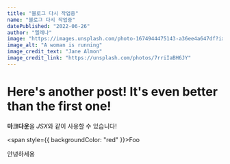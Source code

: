 ```yaml
---
title: "블로그 다시 작업중"
name: "블로그 다시 작업중"
datePublished: "2022-06-26"
author: "엘레나"
image: "https://images.unsplash.com/photo-1674944475143-a36ee4a647df?ixlib=rb-4.0.3&ixid=MnwxMjA3fDB8MHxwaG90by1wYWdlfHx8fGVufDB8fHx8&auto=format&fit=crop&w=1635&q=80"
image_alt: "A woman is running"
image_credit_text: "Jane Almon"
image_credit_link: "https://unsplash.com/photos/7rriIaBH6JY"
---
```


<h1 style={{ fontSize: 24 }}>
  Here's another post! It's even better than the first one!
</h1>

**마크다운**을 *JSX*와 같이 사용할 수 있습니다!

<span style={{ backgroundColor: "red" }}>Foo</span>

안녕하세용
